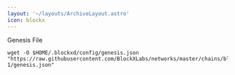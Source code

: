 ```yaml
---
layout: '~/layouts/ArchiveLayout.astro'
icon: blockx
---
```


 Genesis File
```
wget -O $HOME/.blockxd/config/genesis.json "https://raw.githubusercontent.com/BlockXLabs/networks/master/chains/blockx_100-1/genesis.json"
```
